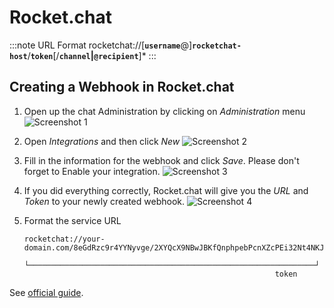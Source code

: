 # Rocket.chat

:::note URL Format
    rocketchat://[__`username`__@]__`rocketchat-host`__/__`token`__[/__`channel`&#124;`@recipient`__]*
:::



## Creating a Webhook in Rocket.chat

1. Open up the chat Administration by clicking on *Administration* menu
![Screenshot 1](rocketchat/1.png)

2. Open *Integrations* and then click *New*
![Screenshot 2](rocketchat/2.png)

3. Fill in the information for the webhook and click *Save*. Please don't forget to Enable your integration.
![Screenshot 3](rocketchat/3.png)

5. If you did everything correctly, Rocket.chat will give you the *URL* and *Token* to your newly created webhook.
![Screenshot 4](rocketchat/4.png)

6. Format the service URL
    ```
    rocketchat://your-domain.com/8eGdRzc9r4YYNyvge/2XYQcX9NBwJBKfQnphpebPcnXZcPEi32Nt4NKJfrnbhsbRfX
                                └────────────────────────────────────────────────────────────────┘
                                                            token
    ```



See [official guide](https://docs.rocket.chat/guides/administrator-guides/integrations).
